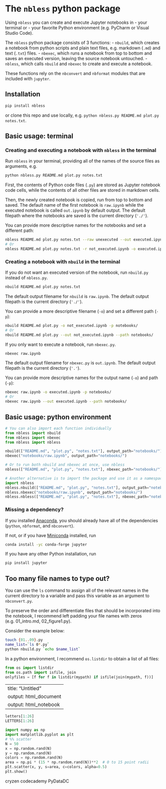 # The `nbless` python package

Using `nbless` you can create and execute Jupyter notebooks in
- your terminal or
- your favorite Python environment (e.g. PyCharm or Visual Studio Code).

The `nbless` python package consists of 3 functions:
- `nbuild`, which creates a notebook from python scripts and plain text files, e.g. markdown (`.md`) and text (`.txt`) files.
- `nbexec`, which runs a notebook from top to bottom and saves an executed version, leaving the source notebook untouched.
- `nbless`, which calls `nbuild` and `nbexec` to create and execute a notebook.

These functions rely on the `nbconvert` and `nbformat` modules that are included with `jupyter`.

## Installation

```sh
pip install nbless
```

or clone this repo and use locally, e.g. `python nbless.py README.md plot.py notes.txt`.

## Basic usage: terminal

### Creating and executing a notebook with `nbless` in the terminal

Run `nbless` in your terminal, providing all of the names of the source files as arguments, e.g.

```sh
python nbless.py README.md plot.py notes.txt
```

First, the contents of Python code files (`.py`) are stored as Jupyter notebook code cells, while the contents of all other files are stored in markdown cells.

Then, the newly created notebook is copied, run from top to bottom and saved. The default name of the first notebook is `raw.ipynb` while the executed notebook is called `out.ipynb` by default output. The default filepath where the notebooks are saved is the current directory (`'./'`).

You can provide more descriptive names for the notebooks and set a different path:

```sh
nbless README.md plot.py notes.txt --raw unexecuted --out executed.ipynb --path notebooks/
# Or
nbless README.md plot.py notes.txt -r not_executed.ipynb -o executed.ipynb -p notebooks/
```  

### Creating a notebook with `nbuild` in the terminal

If you do not want an executed version of the notebook, run `nbuild.py` instead of `nbless.py`.

```sh
nbuild README.md plot.py notes.txt
```  

The default output filename for `nbuild` is `raw.ipynb`. The default output filepath is the current directory (`'./'`).

You can provide a more descriptive filename (`-o`) and set a different path (`-p`):

```sh
nbuild README.md plot.py -o not_executed.ipynb -p notebooks/
# Or
nbuild README.md plot.py --out not_executed.ipynb --path notebooks/
```  

If you only want to execute a notebook, run `nbexec.py`.

```sh
nbexec raw.ipynb
```

The default output filename for `nbexec.py` is `out.ipynb`. The default output filepath is the current directory (`'.'`).

You can provide more descriptive names for the output name (`-o`) and path (`-p`):

```sh
nbexec raw.ipynb -o executed.ipynb -p notebooks/
# Or
nbexec raw.ipynb --out executed.ipynb --path notebooks/
```

## Basic usage: python environment

```python
# You can also import each function individually
from nbless import nbuild
from nbless import nbexec
from nbless import nbless

nbuild(["README.md", "plot.py", "notes.txt"], output_path="notebooks/")
nbexec("notebooks/raw.ipynb", output_path="notebooks/")

# Or to run both nbuild and nbexec at once, use nbless
nbless(["README.md", "plot.py", "notes.txt"], nbexec_path="notebooks/")

# Another alternative is to import the package and use it as a namespace.
import nbless
nbless.nbuild(["README.md", "plot.py", "notes.txt"], output_path="notebooks/")
nbless.nbexec("notebooks/raw.ipynb", output_path="notebooks/")
nbless.nbless(["README.md", "plot.py", "notes.txt"], nbexec_path="notebooks/")
```

### Missing a dependency?

If you installed [Anaconda](https://www.anaconda.com/download/), you should already have all of the dependencies (`python`, `nbformat`, and `nbconvert`).

If not, or if you have [Miniconda](https://conda.io/miniconda.html) installed, run

```sh
conda install -yc conda-forge jupyter
```

If you have any other Python installation, run

```sh
pip install jupyter
```

## Too many file names to type out?

You can use the `ls` command to assign all of the relevant names in the current directory to a variable and pass this variable as an argument to `nbconvert.py`.

To preserve the order and differentiate files that should be incorporated into the notebook, I recommend left padding your file names with zeros (e.g. 01_intro.md, 02_figure1.py).

Consider the example below:

```sh
touch {01..09}.py
name_list=`ls 0*.py`
python nbuild.py `echo $name_list`
```

In a python environment, I recommend `os.listdir` to obtain a list of all files:
```python
from os import listdir
from os.path import isfile, join
onlyfiles = [f for f in listdir(mypath) if isfile(join(mypath, f))]
```


---
title: "Untitled"
output: html_document
output: html_notebook
---


```r
letters[1:26]
LETTERS[1:26]

```

```python
import numpy as np
import matplotlib.pyplot as plt
# %% scatter
N = 50
x = np.random.rand(N)
y = np.random.rand(N)
colors = np.random.rand(N)
area = np.pi * (15 * np.random.rand(N))**2  # 0 to 15 point radii
plt.scatter(x, y, s=area, c=colors, alpha=0.5)
plt.show()
```

cryzen codecademy
PyDataDC